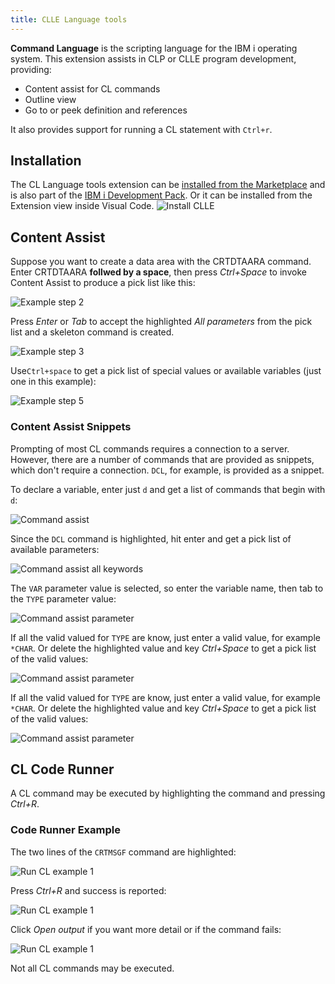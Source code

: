 ```yaml
---
title: CLLE Language tools
---
```



 __Command Language__ is the scripting language for the IBM i operating system.   This extension assists in CLP or CLLE program development, providing:

   - Content assist for CL commands 
   - Outline view
   - Go to or peek definition and references

   It also provides support for running a CL statement with `Ctrl+r`.

## Installation

The CL Language tools extension can be [installed from the Marketplace](https://marketplace.visualstudio.com/items?itemName=IBM.vscode-clle)<Icon name="external" color="cyan" class="icon-inline" /> and is also part of the [IBM i Development Pack](https://marketplace.visualstudio.com/items?itemName=HalcyonTechLtd.ibm-i-development-pack)<Icon name="external" color="cyan" class="icon-inline" />.
<CardGrid>
<Card>
Or it can be installed from the Extension view inside Visual Code. 
</Card><Card>
![Install CLLE](../../../../assets/clle/Install_CL.png)
</Card>
</CardGrid>
## Content Assist

Suppose you want to create a data area with the CRTDTAARA command. Enter CRTDTAARA __follwed by a space__, then press _Ctrl+Space_ to invoke Content Assist to produce a pick list like this: 

![Example step 2](../../../../assets/clle/ExCL_02.png)

<CardGrid><Card>

Press _Enter_ or _Tab_ to accept the highlighted _All parameters_ from the pick list and a skeleton command is created.

</Card><Card>

![Example step 3](../../../../assets/clle/ExCL_03.png)

</Card></CardGrid>

<CardGrid><Card>

Use`Ctrl+space` to get a pick list of special values or available variables (just one in this example):

</Card><Card>

![Example step 5](../../../../assets/clle/ExCL_05.png)

</Card></CardGrid>

### Content Assist Snippets

Prompting of most CL commands requires a connection to a server. However, there are a number of commands that are provided as snippets, which don't require a connection. `DCL`, for example, is provided as a snippet.

<CardGrid><Card>

To declare a variable, enter just `d` and get a list of commands that begin with `d`:

</Card><Card>

![Command assist](../../../../assets/clle/assist_01.png)

</Card></CardGrid>

<CardGrid><Card>

Since the `DCL` command is highlighted, hit enter and get a pick list of available parameters:

</Card><Card>

![Command assist all keywords](../../../../assets/clle/assist_02.png)

</Card></CardGrid>

<CardGrid><Card>

The `VAR` parameter value is selected, so enter the variable name, then tab to the `TYPE` parameter value:

</Card><Card>

![Command assist parameter](../../../../assets/clle/assist_03.png)

</Card></CardGrid>

<CardGrid><Card>

If all the valid valued for `TYPE` are know, just enter a valid value, for example `*CHAR`. Or delete the highlighted value and key _Ctrl+Space_ to get a pick list of the valid values:

</Card><Card>

![Command assist parameter](../../../../assets/clle/assist_03.png)

</Card></CardGrid>

<CardGrid><Card>

If all the valid valued for `TYPE` are know, just enter a valid value, for example `*CHAR`. Or delete the highlighted value and key _Ctrl+Space_ to get a pick list of the valid values:

</Card><Card>

![Command assist parameter](../../../../assets/clle/assist_04.png)

</Card></CardGrid>

## CL Code Runner

A CL command may be executed by highlighting the command and pressing _Ctrl+R_. 

### Code Runner Example

The two lines of the `CRTMSGF` command are highlighted:

![Run CL example 1](../../../../assets/clle/RunCL_01.png)

Press _Ctrl+R_ and success is reported:

![Run CL example 1](../../../../assets/clle/RunCL_02.png)

Click _Open output_ if you want more detail or if the command fails: 

![Run CL example 1](../../../../assets/clle/RunCL_03.png)

Not all CL commands may be executed.